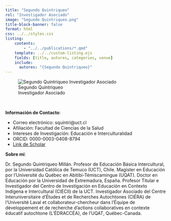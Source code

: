 ```yaml
---
title: "Segundo Quintriqueo"
rol: "Investigador Asociado"
image: "Segundo Quintriqueo.png"
title-block-banner: false
format: html
css: ../../styles.css
listing:
    contents:
        - "../../publications/*.qmd"
    template: ../../custom-listing.ejs
    fields: [title, autores, categories, venue]
    include:
      autores: "{Segundo Quintriqueo}"
---
```


::: {.profile-image}
![Segundo Quintriqueo<br> Investigador Asociado](Segundo Quintriqueo.png "Segundo Quintriqueo")
:::
<br>

**Información de Contacto**:

- Correo electrónico: squintri@uct.cl
- Afiliación: Facultad de Ciencias de la Salud
- Intereses de Investigación: Educación e Interculturalidad
- ORCID: 0000-0003-0408-8794
- [Link de Scholar](https://scholar.google.com/citations?user=XZBjhB4AAAAJ&hl=en&oi=ao)

**Sobre mí**:

Dr. Segundo Quintriqueo Millán. Profesor de Educación Básica Intercultural, por la Universidad Católica de Temuco (UCT), Chile. Magíster en Educación por l’Université du Québec en Abitibi-Témiscamingue (UQAT). Doctor en Educación por la Universidad de Extremadura, España. Profesor Titular e Investigador del Centro de Investigación en Educación en Contexto Indígena e Intercultural (CIECII) de la UCT. Investigador Asociado del Centre Interuniversitaire d’Études et de Recherches Autochtones (CIÉRA) de l’Université Laval et collaborateur-chercheur dans l’Équipe de développement et de recherche d’actions collaboratives en contexte éducatif autochtone (L’ÉDRACCÉA), de l’UQAT, Québec-Canada.
